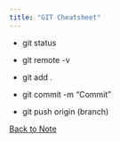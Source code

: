 ```yaml
---
title: "GIT Cheatsheet"
---
```




- git status

- git remote -v

- git add .

- git commit -m "Commit"

- git push origin (branch)




[Back to Note](../note.qmd)